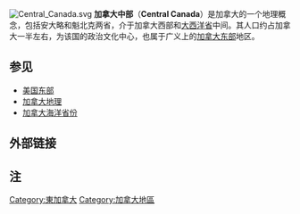 [[File:Central_Canada.svg|right]]
'''加拿大中部'''（'''Central Canada'''）是加拿大的一个地理概念，包括安大略和魁北克两省，介于加拿大西部和[[加拿大大西洋省份|大西洋省]]中间。其人口约占加拿大一半左右，为该国的政治文化中心，也属于广义上的[[加拿大东部|加拿大东部]]地区。

==参见==
* [[美国东部|美国东部]]
* [[加拿大地理|加拿大地理]]
*[[加拿大海洋省份|加拿大海洋省份]]
==外部链接==
{{Canada}}
==注==
{{Reflist}}

{{Coord|47|11|22.96|N|70|8|12.19|W|region:CA|display=title}}

{{Canada-stub}}
{{DEFAULTSORT:Central}}
[[Category:東加拿大|Category:東加拿大]]
[[Category:加拿大地區|Category:加拿大地區]]